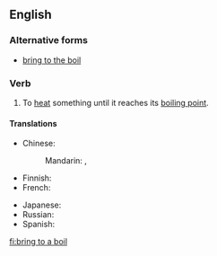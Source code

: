 ==English==

===Alternative forms===
* [[bring to the boil]] {{a|UK, Australia}}

===Verb===
{{en-verb|head=[[bring]] [[to a boil]]|brings to the boil|bringing to the boil|brought to the boil}}

# {{context|US|idiomatic|lang=en}} To [[heat]] something until it reaches its [[boiling point]].

====Translations====
{{trans-top|heat something until it reaches boiling point}}
* Chinese:
*: Mandarin: {{t+|cmn|沸騰|sc=Hani}}, {{t+|cmn|沸腾|tr=fèiténg|sc=Hani}}
* Finnish: {{t|fi|kiehauttaa}}
* French: {{t|fr|porter à ébullition}}
{{trans-mid}}
* Japanese: {{t|ja|沸騰させる|tr=ふっとうさせる, futtō saseru|sc=Jpan}}
* Russian: {{t|ru|довести до кипения|tr=dovestí do kipénija}}
* Spanish: {{t|es|poner a hervir}}
{{trans-bottom}}

[[fi:bring to a boil]]